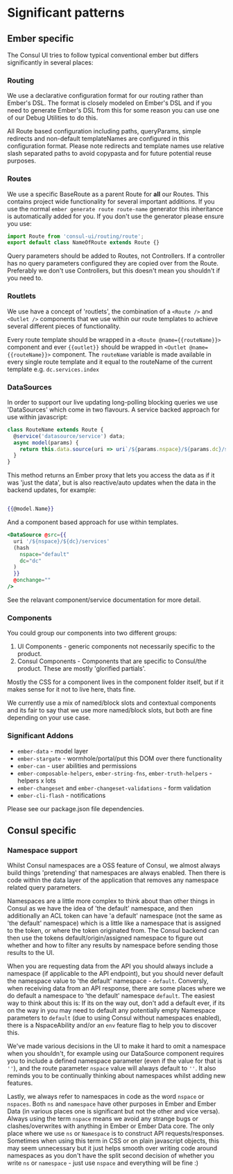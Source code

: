 # Significant patterns

## Ember specific

The Consul UI tries to follow typical conventional ember but differs
significantly in several places:

### Routing

We use a declarative configuration format for our routing rather than Ember's
DSL. The format is closely modeled on Ember's DSL and if you need to generate
Ember's DSL from this for some reason you can use one of our Debug Utilities
to do this.

All Route based configuration including paths, queryParams, simple redirects
and non-default templateNames are configured in this configuration format.
Please note redirects and template names use relative slash separated paths to
avoid copypasta and for future potential reuse purposes.

### Routes

We use a specific BaseRoute as a parent Route for **all** our Routes. This contains project wide
functionality for several important additions. If you use the normal `ember
generate route route-name` generator this inheritance is automatically added
for you. If you don't use the generator please ensure you use:

```js
import Route from 'consul-ui/routing/route';
export default class NameOfRoute extends Route {}
```

Query parameters should be added to Routes, not Controllers. If a controller
has no query parameters configured they are copied over from the Route.
Preferably we don't use Controllers, but this doesn't mean you shouldn't if
you need to.

### Routlets

We use have a concept of 'routlets', the combination of a `<Route />` and
`<Outlet />` components that we use within our route templates to achieve
several different pieces of functionality.

Every route template should be wrapped in a `<Route @name={{routeName}}>` component and ever
`{{outlet}}` should be wrapped in `<Outlet @name={{routeName}}>` component.
The `routeName` variable is made available in every single route template and
it equal to the routeName of the current template e.g. `dc.services.index`

### DataSources

In order to support our live updating long-polling blocking queries we use
'DataSources' which come in two flavours. A service backed
approach for use within javascript:

```js
class RouteName extends Route {
  @service('datasource/service') data;
  async model(params) {
    return this.data.source(uri => uri`/${params.nspace}/${params.dc}/services`)
  }
}
```

This method returns an Ember proxy that lets you access the data as if it was
'just the data', but is also reactive/auto updates when the data in the
backend updates, for example:

```hbs

{{@model.Name}}

```

And a component based approach for use within templates.

```hbs
<DataSource @src={{
  uri '/${nspace}/${dc}/services'
  (hash
    nspace="default"
    dc="dc"
  )
  }}
  @onchange=""
/>
```

See the relavant component/service documentation for more detail.

### Components

You could group our components into two different groups:

1. UI Components - generic components not necessarily specific to the product.
2. Consul Components - Components that are specific to Consul/the product.
These are mostly 'glorified partials'.

Mostly the CSS for a component lives in the component folder itself, but if it
makes sense for it not to live here, thats fine.

We currently use a mix of named/block slots and contextual components and its
fair to say that we use more named/block slots, but both are fine depending on
your use case.

### Significant Addons

- `ember-data` - model layer
- `ember-stargate` - wormhole/portal/put this DOM over there functionality
- `ember-can` - user abilities and permissions
- `ember-composable-helpers`, `ember-string-fns`, `ember-truth-helpers` - helpers x lots
- `ember-changeset` and `ember-changeset-validations` - form validation
- `ember-cli-flash` - notifications

Please see our package.json file dependencies.

## Consul specific

### Namespace support

Whilst Consul namespaces are a OSS feature of Consul, we almost always build
things 'pretending' that namespaces are always enabled. Then there is code
within the data layer of the application that removes any namespace related
query parameters.

Namespaces are a little more complex to think about than other things in
Consul as we have the idea of 'the default' namespace, and then additionally
an ACL token can have 'a default' namespace (not the same as 'the default'
namespace) which is a little like a namespace that is assigned to the token,
or where the token originated from. The Consul backend can then use the tokens
default/origin/assigned namespace to figure out whether and how to filter any
results by namespace before sending those results to the UI.

When you are requesting data from the API you should always include a
namespace (if applicable to the API endpoint), but you should never default
the namespace value to 'the default' namespace - `default`. Conversly, when
receiving data from an API response, there are some places where we do default
a namespace to 'the default' namespace `default`. The easiest way to think
about this is: If its on the way out, don't add a default ever, if its on the
way in you may need to default any potentially empty Namespace parameters to
`default` (due to using Consul without namespaces enabled), there is a
NspaceAbility and/or an `env` feature flag to help you to discover this.

We've made various decisions in the UI to make it hard to omit a namespace
when you shouldn't, for example using our DataSource component requires you to
include a defined namespace parameter (even if the value for that is `''`),
and the route parameter `nspace` value will always default to `''`. It also
reminds you to be continually thinking about namespaces whilst adding new
features.

Lastly, we always refer to namespaces in code as the word `nspace` or
`nspaces`. Both `ns` and `namespace` have other purposes in Ember and Ember
Data (in various places one is significant but not the other and vice versa).
Always using the term `nspace` means we avoid any strange bugs or
clashes/overwrites with anything in Ember or Ember Data core. The only place
where we use `ns` or `Namespace` is to construct API requests/responses.
Sometimes when using this term in CSS or on plain javascript objects, this may
seem unnecessary but it just helps smooth over writing code around namespaces
as you don't have the split second decision of whether you write `ns` or
`namespace` - just use `nspace` and everything will be fine :)
